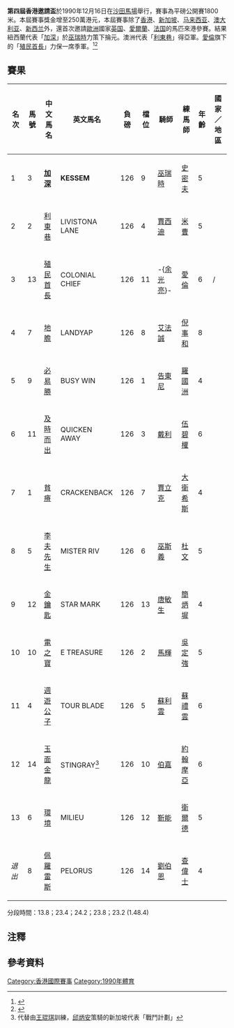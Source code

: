 '''第四屆香港邀請盃'''於1990年12月16日在[[沙田馬場|沙田馬場]]舉行，賽事為平磅公開賽1800米。本屆賽事獎金增至250萬港元，本屆賽事除了[[香港|香港]]、[[新加坡|新加坡]]、[[马来西亚|马来西亚]]、[[澳大利亚|澳大利亚]]、[[新西兰|新西兰]]外，還首次邀請[[歐洲|歐洲]]國家[[英国|英国]]、[[爱尔兰共和国|愛爾蘭]]、[[法国|法国]]的馬匹來港參賽。結果紐西蘭代表「[[加深|加深]]」於[[巫瑞時|巫瑞時]]力策下掄元。澳洲代表「[[利東巷|利東巷]]」得亞軍。[[愛倫|愛倫]]旗下的「[[殖民首長|殖民首長]]」力保一席季軍。<ref>{{cite news |title=第四屆香港邀請杯昨舉行　紐西蘭加深奪錦標　賓簡兩厩均中孖寶 |accessdate=2021-12-11 |work=《[[華僑日報|華僑日報]]》 |date=1990-12-17 |page=17}}</ref><ref>{{cite news |title=邀請杯賽加深獲冠軍　兩馬場幸運抽獎揭曉 |accessdate=2021-12-11 |work=《[[大公報|大公報]]》 |date=1990-12-17 |page=14}}</ref>
== 賽果 ==
{| class="wikitable"
!名次
!馬號
!中文馬名
!英文馬名
!負磅
!檔位
!騎師
!練馬師
!年齡
!國家／地區
|-
|1||3||'''[[加深|加深]]'''||'''KESSEM'''||126||9||[[巫瑞時|巫瑞時]]||[[史密夫_(賽馬)|史密夫]]||5||{{NZL}}
|-
|2||2||[[利東巷|利東巷]]||LIVISTONA LANE||126||4||[[賈西迪|賈西迪]]||[[米曹|米曹]]||5||{{AUS}}
|-
|3||13||[[殖民首長|殖民首長]]||COLONIAL CHIEF||126||11||-{[[余光亮|余光亮]]}-||[[愛倫|愛倫]]||6||{{SIN}}/{{MAS}}
|-
|4||7||[[地膽|地膽]]||LANDYAP||126||8||[[艾法誠|艾法誠]]||[[倪事和|倪事和]]||8||{{GBR}}
|-
|5||9||[[必易勝|必易勝]]||BUSY WIN||126||1||[[告東尼|告東尼]]||[[羅國洲|羅國洲]]||4||{{HKG-NOC}}
|-
|6||11||[[及時而出|及時而出]]||QUICKEN AWAY||126||3||[[戴利|戴利]]||[[伍碧權|伍碧權]]||6||{{HKG-NOC}}
|-
|7||1||[[貧瘠|貧瘠]]||CRACKENBACK||126||7||[[賈立克|賈立克]]||[[大衛希斯|大衛希斯]]||4||{{AUS}}
|-
|8||5||[[李夫先生|李夫先生]]||MISTER RIV||126||6||[[巫斯義|巫斯義]]||[[杜文|杜文]]||5||{{FRA}}
|-
|9||12||[[金鑰匙|金鑰匙]]||STAR MARK||126||13||[[唐敏生|唐敏生]]||[[簡炳墀|簡炳墀]]||4||{{HKG-NOC}}
|-
|10||10||[[電之寶|電之寶]]||E TREASURE||126||2||[[馬輝_(騎師)|馬輝]]||[[吳定強|吳定強]]||5||{{HKG-NOC}}
|-
|11||4||[[週遊公子|週遊公子]]||TOUR BLADE||126||5||[[蘇利雲|蘇利雲]]||[[蘇禮雲|蘇禮雲]]||6||{{NZL}}
|-
|12||14||[[玉面金龍|玉面金龍]]||STINGRAY<ref>代替由[[王琨琪|王琨琪]]訓練，[[邱炳安|邱炳安]]策騎的新加坡代表「戰鬥計劃」</ref>||126||10||[[伯嘉|伯嘉]]||[[約翰摩亞|約翰摩亞]]||6||{{HKG-NOC}}
|-
|13||6||[[環境_(馬匹)|環境]]||MILIEU||126||12||[[靳能|靳能]]||[[衛爾德|衛爾德]]||5||{{IRL}}
|-
|''退出''||8||[[佩羅雷斯|佩羅雷斯]]||PELORUS||126||14||[[劉伯恩|劉伯恩]]||[[查偉士|查偉士]]||4||{{GBR}}
|}
分段時間：13.8；23.4；24.2；23.8；23.2 (1.48.4)

== 注釋 ==
<div class="references-small">
<references />
</div>

==參考資料==
{{reflist}}

{{香港國際賽事}}

[[Category:香港國際賽事|Category:香港國際賽事]]
[[Category:1990年體育|Category:1990年體育]]